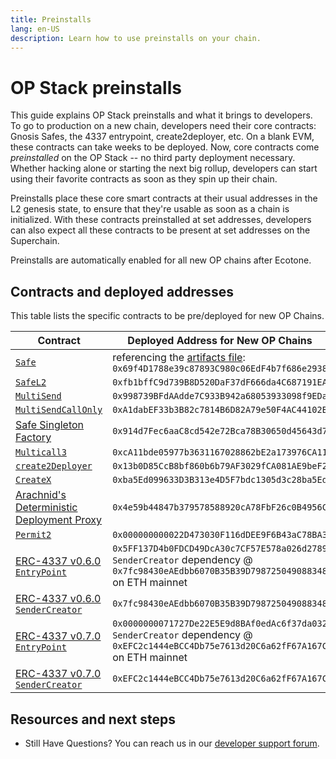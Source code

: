```yaml
---
title: Preinstalls
lang: en-US
description: Learn how to use preinstalls on your chain.
---
```



# OP Stack preinstalls

This guide explains OP Stack preinstalls and what it brings to developers.
To go to production on a new chain, developers need their core contracts: Gnosis Safes, the 4337 entrypoint, create2deployer, etc. On a blank EVM, these contracts can take weeks to be deployed. Now, core contracts come *preinstalled* on the OP Stack -- no third party deployment necessary.
Whether hacking alone or starting the next big rollup, developers can start using their favorite contracts as soon as they spin up their chain.

Preinstalls place these core smart contracts at their usual addresses in the L2 genesis state, to ensure that they're usable as soon as a chain is initialized.
With these contracts preinstalled at set addresses, developers can also expect all these contracts to be present at set addresses on the Superchain.

<Callout type="info">
  Preinstalls are automatically enabled for all new OP chains after Ecotone.
</Callout>

## Contracts and deployed addresses

This table lists the specific contracts to be pre/deployed for new OP Chains.

| Contract                                                                                                                            | Deployed Address for New OP Chains                                                                                                                                   |
| ----------------------------------------------------------------------------------------------------------------------------------- | -------------------------------------------------------------------------------------------------------------------------------------------------------------------- |
| [`Safe`](https://github.com/safe-global/safe-smart-account/blob/v1.3.0/contracts/GnosisSafe.sol)                                    | referencing the [artifacts file](https://github.com/ethereum-optimism/optimism/blob/v1.1.4/op-bindings/artifacts.json): `0x69f4D1788e39c87893C980c06EdF4b7f686e2938` |
| [`SafeL2`](https://github.com/safe-global/safe-smart-account/blob/v1.3.0/contracts/GnosisSafeL2.sol)                                | `0xfb1bffC9d739B8D520DaF37dF666da4C687191EA`                                                                                                                         |
| [`MultiSend`](https://github.com/safe-global/safe-smart-account/blob/v1.3.0/contracts/libraries/MultiSend.sol)                      | `0x998739BFdAAdde7C933B942a68053933098f9EDa`                                                                                                                         |
| [`MultiSendCallOnly`](https://github.com/safe-global/safe-smart-account/blob/v1.3.0/contracts/libraries/MultiSendCallOnly.sol)      | `0xA1dabEF33b3B82c7814B6D82A79e50F4AC44102B`                                                                                                                         |
| [Safe Singleton Factory](https://github.com/safe-global/safe-singleton-factory/blob/main/source/deterministic-deployment-proxy.yul) | `0x914d7Fec6aaC8cd542e72Bca78B30650d45643d7`                                                                                                                         |
| [`Multicall3`](https://github.com/mds1/multicall/tree/main)                                                                         | `0xcA11bde05977b3631167028862bE2a173976CA11`                                                                                                                         |
| [`create2Deployer`](https://github.com/pcaversaccio/create2deployer)                                                                | `0x13b0D85CcB8bf860b6b79AF3029fCA081AE9beF2`                                                                                                                         |
| [`CreateX`](https://github.com/pcaversaccio/createx)                                                                                | `0xba5Ed099633D3B313e4D5F7bdc1305d3c28ba5Ed`                                                                                                                         |
| [Arachnid's Deterministic Deployment Proxy](https://github.com/Arachnid/deterministic-deployment-proxy)                             | `0x4e59b44847b379578588920cA78FbF26c0B4956C`                                                                                                                         |
| [`Permit2`](https://github.com/Uniswap/permit2)                                                                                     | `0x000000000022D473030F116dDEE9F6B43aC78BA3`                                                                                                                         |
| [ERC-4337 v0.6.0 `EntryPoint`](https://github.com/eth-infinitism/account-abstraction/tree/v0.6.0)                                   | `0x5FF137D4b0FDCD49DcA30c7CF57E578a026d2789`   <br /> `SenderCreator` dependency @ `0x7fc98430eAEdbb6070B35B39D798725049088348` on ETH mainnet                       |
| [ERC-4337 v0.6.0 `SenderCreator`](https://github.com/eth-infinitism/account-abstraction/tree/v0.6.0)                                | `0x7fc98430eAEdbb6070B35B39D798725049088348`                                                                                                                         |
| [ERC-4337 v0.7.0 `EntryPoint`](https://github.com/eth-infinitism/account-abstraction/tree/v0.7.0)                                   | `0x0000000071727De22E5E9d8BAf0edAc6f37da032`   <br /> `SenderCreator` dependency @ `0xEFC2c1444eBCC4Db75e7613d20C6a62fF67A167C` on ETH mainnet                       |
| [ERC-4337 v0.7.0 `SenderCreator`](https://github.com/eth-infinitism/account-abstraction/tree/v0.7.0)                                | `0xEFC2c1444eBCC4Db75e7613d20C6a62fF67A167C`                                                                                                                         |

## Resources and next steps

*   Still Have Questions? You can reach us in our [developer support forum](https://github.com/ethereum-optimism/developers/discussions).

